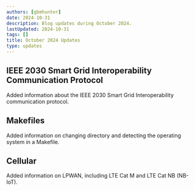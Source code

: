 ```yaml
---
authors: [gbmhunter]
date: 2024-10-31
description: Blog updates during October 2024.
lastUpdated: 2024-10-31
tags: []
title: October 2024 Updates
type: updates
---
```


## IEEE 2030 Smart Grid Interoperability Communication Protocol

Added information about the IEEE 2030 Smart Grid Interoperability communication protocol.

## Makefiles

Added information on changing directory and detecting the operating system in a Makefile.

## Cellular

Added information on LPWAN, including LTE Cat M and LTE Cat NB (NB-IoT).
